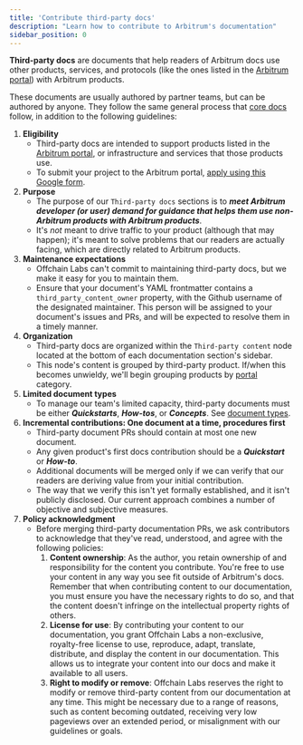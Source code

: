 ```yaml
---
title: 'Contribute third-party docs'
description: "Learn how to contribute to Arbitrum's documentation"
sidebar_position: 0
---
```



<PublicPreviewBannerPartial />

**Third-party docs** are documents that help readers of Arbitrum docs use other products, services, and protocols (like the ones listed in the [Arbitrum portal](https://portal.arbitrum.io/)) with Arbitrum products.

These documents are usually authored by partner teams, but can be authored by anyone. They follow the same general process that [core docs](/for-devs/contribute#add-a-new-core-document) follow, in addition to the following guidelines:

1.  **Eligibility**
    - Third-party docs are intended to support products listed in the [Arbitrum portal](https://portal.arbitrum.io/), or infrastructure and services that those products use.
    - To submit your project to the Arbitrum portal, [apply using this Google form](@portalApplicationForm@).
2.  **Purpose**
    - The purpose of our `Third-party docs` sections is to **_meet Arbitrum developer (or user) demand for guidance that helps them use non-Arbitrum products with Arbitrum products_**.
    - It's _not_ meant to drive traffic to your product (although that may happen); it's meant to solve problems that our readers are actually facing, which are directly related to Arbitrum products.
3.  **Maintenance expectations**
    - Offchain Labs can't commit to maintaining third-party docs, but we make it easy for you to maintain them.
    - Ensure that your document's YAML frontmatter contains a `third_party_content_owner` property, with the Github username of the designated maintainer. This person will be assigned to your document's issues and PRs, and will be expected to resolve them in a timely manner.
4.  **Organization**
    - Third-party docs are organized within the `Third-party content` node located at the bottom of each documentation section's sidebar.
    - This node's content is grouped by third-party product. If/when this becomes unwieldy, we'll begin grouping products by [portal](https://portal.arbitrum.io/) category.
5.  **Limited document types**
    - To manage our team's limited capacity, third-party documents must be either **_Quickstarts_**, **_How-tos_**, or **_Concepts_**. See [document types](/for-devs/contribute#document-type-conventions).
6.  **Incremental contributions: One document at a time, procedures first**
    - Third-party document PRs should contain at most one new document.
    - Any given product's first docs contribution should be a **_Quickstart_** or **_How-to_**.
    - Additional documents will be merged only if we can verify that our readers are deriving value from your initial contribution.
    - The way that we verify this isn't yet formally established, and it isn't publicly disclosed. Our current approach combines a number of objective and subjective measures.
7.  **Policy acknowledgment**
    - Before merging third-party documentation PRs, we ask contributors to acknowledge that they've read, understood, and agree with the following policies:
      1. **Content ownership**: As the author, you retain ownership of and responsibility for the content you contribute. You're free to use your content in any way you see fit outside of Arbitrum's docs. Remember that when contributing content to our documentation, you must ensure you have the necessary rights to do so, and that the content doesn't infringe on the intellectual property rights of others.
      2. **License for use**: By contributing your content to our documentation, you grant Offchain Labs a non-exclusive, royalty-free license to use, reproduce, adapt, translate, distribute, and display the content in our documentation. This allows us to integrate your content into our docs and make it available to all users.
      3. **Right to modify or remove**: Offchain Labs reserves the right to modify or remove third-party content from our documentation at any time. This might be necessary due to a range of reasons, such as content becoming outdated, receiving very low pageviews over an extended period, or misalignment with our guidelines or goals.

